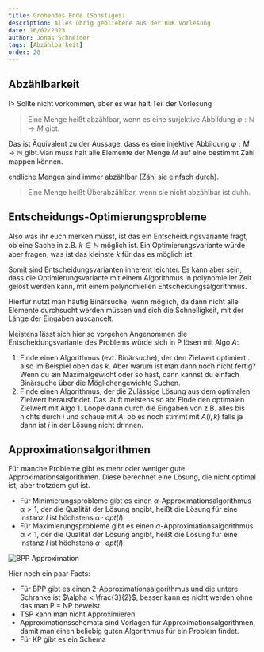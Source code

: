 ```yaml
---
title: Grohendes Ende (Sonstiges)
description: Alles übrig gebliebene aus der BuK Vorlesung
date: 16/02/2023
author: Jonas Schneider
tags: [Abzählbarkeit]
order: 20
---
```


## Abzählbarkeit

!> Sollte nicht vorkommen, aber es war halt Teil der Vorlesung

> Eine Menge heißt abzählbar, wenn es eine surjektive Abbildung $\varphi: \mathbb{N} \rightarrow M$ gibt.

Das ist Äquivalent zu der Aussage, dass es eine injektive Abbildung $\varphi: M \rightarrow \mathbb{N}$ gibt.Man muss halt alle Elemente der Menge $M$ auf eine bestimmt Zahl mappen können.

endliche Mengen sind immer abzählbar (Zähl sie einfach durch).

> Eine Menge heißt Überabzählbar, wenn sie nicht abzählbar ist duhh.

## Entscheidungs-Optimierungsprobleme

Also was ihr euch merken müsst, ist das ein Entscheidungsvariante fragt, ob eine Sache in z.B. $k \in \mathbb{N}$ möglich ist. Ein Optimierungsvariante würde aber fragen, was ist das kleinste $k$ für das es möglich ist.

Somit sind Entscheidungsvarianten inherent leichter. Es kann aber sein, dass die Optimierungsvariante mit einem Algorithmus in polynomieller Zeit gelöst werden kann, mit einem polynomiellen Entscheidungsalgorithmus.

Hierfür nutzt man häufig Binärsuche, wenn möglich, da dann nicht alle Elemente durchsucht werden müssen und sich die Schnelligkeit, mit der Länge der Eingaben auscancelt.

Meistens lässt sich hier so vorgehen Angenommen die Entscheidungsvariante des Problems würde sich in P lösen mit Algo $A$:

1. Finde einen Algorithmus (evt. Binärsuche), der den Zielwert optimiert... also im Beispiel oben das $k$. Aber warum ist man dann noch nicht fertig?
   Wenn du ein Maximalgewicht oder so hast, dann kannst du einfach Binärsuche über die Möglichengewichte Suchen.
2. Finde einen Algorithmus, der die Zulässige Lösung aus dem optimalen Zielwert herausfindet.
   Das läuft meistens so ab: Finde den optimalen Zielwert mit Algo 1. Loope dann durch die Eingaben von z.B. alles bis nichts durch $i$ und schaue mit $A$, ob es noch stimmt mit $A(i,k)$ falls ja dann ist $i$ in der Lösung nicht drinnen.

## Approximationsalgorithmen

Für manche Probleme gibt es mehr oder weniger gute Approximationsalgorithmen. Diese berechnet eine Lösung, die nicht optimal ist, aber trotzdem gut ist.

- Für Minimierungsprobleme gibt es einen $\alpha$-Approximationsalgorithmus $\alpha > 1$, der die Qualität der Lösung angibt, heißt die Lösung für eine Instanz $I$ ist höchstens $\alpha \cdot opt(I)$.
- Für Maximierungsprobleme gibt es einen $\alpha$-Approximationsalgorithmus $\alpha < 1$, der die Qualität der Lösung angibt, heißt die Lösung für eine Instanz $I$ ist höchstens $\alpha \cdot opt(I)$.

![BPP Approximation](https://media.tenor.com/B7vjeE58ps4AAAAM/packing-my-bags.gif)

Hier noch ein paar Facts:

- Für BPP gibt es einen 2-Approximationsalgorithmus und die untere Schranke ist $\alpha < \frac{3}{2}$, besser kann es nicht werden ohne das man P = NP beweist.
- TSP kann man nicht Approximieren
- Approximationsschemata sind Vorlagen für Approximationsalgorithmen, damit man einen beliebig guten Algorithmus für ein Problem findet.
- Für KP gibt es ein Schema
